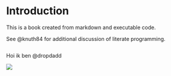 # Introduction

This is a book created from markdown and executable code.

See @knuth84 for additional discussion of literate programming.

```         
```

Hoi ik ben @dropdadd

![](images/wallpaperflare.com_wallpaper.jpg){fig-alt="'The Fallen Angel' by Alexandre Cabanel"}
